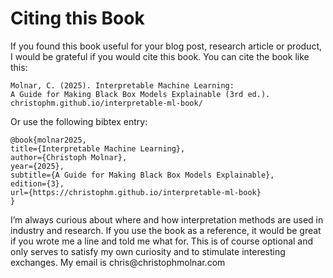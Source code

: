 # Citing this Book {#cite}

If you found this book useful for your blog post, research article or product, I would be grateful if you would cite this book.
You can cite the book like this:


```
Molnar, C. (2025). Interpretable Machine Learning:
A Guide for Making Black Box Models Explainable (3rd ed.).
christophm.github.io/interpretable-ml-book/
```

Or use the following bibtex entry:

```
@book{molnar2025,
title={Interpretable Machine Learning},
author={Christoph Molnar},
year={2025},
subtitle={A Guide for Making Black Box Models Explainable},
edition={3},
url={https://christophm.github.io/interpretable-ml-book}
}
```

I'm always curious about where and how interpretation methods are used in industry and research.
If you use the book as a reference, it would be great if you wrote me a line and told me what for.
This is of course optional and only serves to satisfy my own curiosity and to stimulate interesting exchanges.
My email is chris@christophmolnar.com
